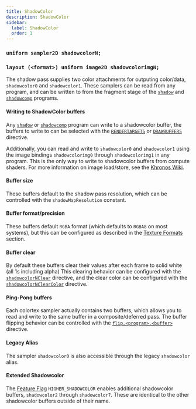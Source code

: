```yaml
---
title: ShadowColor
description: ShadowColor
sidebar:
  label: ShadowColor
  order: 1
---
```



### `uniform sampler2D shadowcolorN;`
### `layout (<format>) uniform image2D shadowcolorimgN;`

The shadow pass supplies two color attachments for outputing color/data, `shadowcolor0` and `shadowcolor1`. These samplers can be read from any program, and can be written to from the fragment stage of the [`shadow`](/reference/programs/shadow) and [`shadowcomp`](/reference/programs/shadow_comp) programs. 

#### Writing to ShadowColor buffers
Any [`shadow`](/reference/programs/shadow) or [`shadowcomp`](/reference/programs/shadow_comp) program can write to a shadowcolor buffer, the buffers to write to can be selected with the [`RENDERTARGETS`](/reference/directives/constants/rendertargets) or [`DRAWBUFFERS`](/reference/directives/constants/drawbuffers) directive.

Additionally, you can read and write to `shadowcolor0` and `shadowcolor1` using the image bindings `shadowcolorimg0` through `shadowcolorimg1` in any program. This is the only way to write to shadowcolor buffers from compute shaders. For more information on image load/store, see the [Khronos Wiki](https://www.khronos.org/opengl/wiki/Image_Load_Store).

#### Buffer size
These buffers default to the shadow pass resolution, which can be controlled with the `shadowMapResolution` constant.

#### Buffer format/precision
These buffers default `RGBA` format (which defaults to `RGBA8` on most systems), but this can be configured as described in the [Texture Formats](/reference/buffers/texture_format) section.

#### Buffer clear
By default these buffers clear their values after each frame to solid white (all 1s including alpha) This clearing behavior can be configured with the [`shadowcolorNClear`](/reference/directives/constants/buffer_clear) directive, and the clear color can be configured with the [`shadowcolorNClearColor`](/reference/directives/constants/buffer_clear_color) directive.

#### Ping-Pong buffers
Each colortex sampler actually contains two buffers, which allows you to read and write to the same buffer in a composite/deferred pass. The buffer flipping behavior can be controlled with the [`flip.<program>.<buffer>`](/reference/directives/shadersproperties/buffer_flip) directive.

#### Legacy Alias
The sampler `shadowcolor0` is also accessible through the legacy `shadowcolor` alias.

#### Extended Shadowcolor
The [Feature Flag](/reference/directives/shadersproperties/flags) `HIGHER_SHADOWCOLOR` enables additional shadowcolor buffers, `shadowcolor2` through `shadowcolor7`. These are identical to the other shadowcolor buffers outside of their name.